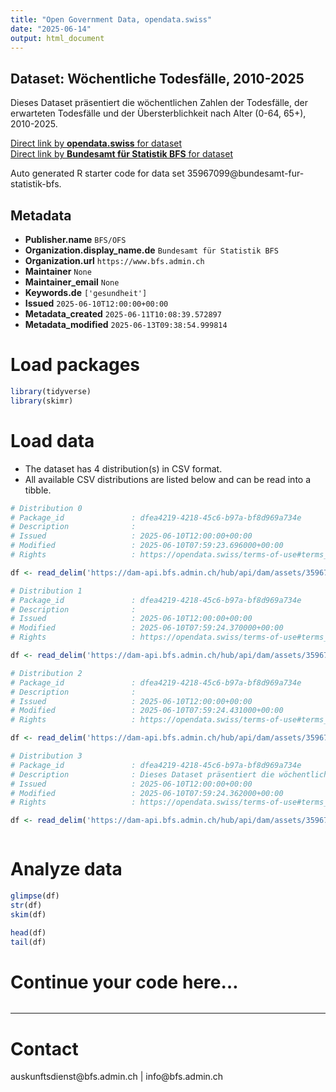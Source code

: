 ```yaml
---
title: "Open Government Data, opendata.swiss"
date: "2025-06-14"
output: html_document
---
```


## Dataset: Wöchentliche Todesfälle, 2010-2025

Dieses Dataset präsentiert die wöchentlichen Zahlen der Todesfälle, der erwarteten Todesfälle und der Übersterblichkeit nach Alter (0-64, 65+), 2010-2025.

[Direct link by **opendata.swiss** for dataset](https://opendata.swiss/de/dataset/wochentliche-todesfalle-2010-20251)<br>
[Direct link by **Bundesamt für Statistik BFS** for dataset](https://www.bfs.admin.ch/asset/de/ts-d-14.03.04.03-wr)

Auto generated R starter code for data set 35967099@bundesamt-fur-statistik-bfs.

## Metadata

- **Publisher.name** `BFS/OFS`
- **Organization.display_name.de** `Bundesamt für Statistik BFS`
- **Organization.url** `https://www.bfs.admin.ch`
- **Maintainer** `None`
- **Maintainer_email** `None`
- **Keywords.de** `['gesundheit']`
- **Issued** `2025-06-10T12:00:00+00:00`
- **Metadata_created** `2025-06-11T10:08:39.572897`
- **Metadata_modified** `2025-06-13T09:38:54.999814`


# Load packages

```r

library(tidyverse)
library(skimr)

```

# Load data

-   The dataset has 4 distribution(s) in CSV format.
-   All available CSV distributions are listed below and can be read into a tibble.

```r

# Distribution 0
# Package_id               : dfea4219-4218-45c6-b97a-bf8d969a734e
# Description              : 
# Issued                   : 2025-06-10T12:00:00+00:00
# Modified                 : 2025-06-10T07:59:23.696000+00:00
# Rights                   : https://opendata.swiss/terms-of-use#terms_by_ask

df <- read_delim('https://dam-api.bfs.admin.ch/hub/api/dam/assets/35967114/master')

# Distribution 1
# Package_id               : dfea4219-4218-45c6-b97a-bf8d969a734e
# Description              : 
# Issued                   : 2025-06-10T12:00:00+00:00
# Modified                 : 2025-06-10T07:59:24.370000+00:00
# Rights                   : https://opendata.swiss/terms-of-use#terms_by_ask

df <- read_delim('https://dam-api.bfs.admin.ch/hub/api/dam/assets/35967108/master')

# Distribution 2
# Package_id               : dfea4219-4218-45c6-b97a-bf8d969a734e
# Description              : 
# Issued                   : 2025-06-10T12:00:00+00:00
# Modified                 : 2025-06-10T07:59:24.431000+00:00
# Rights                   : https://opendata.swiss/terms-of-use#terms_by_ask

df <- read_delim('https://dam-api.bfs.admin.ch/hub/api/dam/assets/35967118/master')

# Distribution 3
# Package_id               : dfea4219-4218-45c6-b97a-bf8d969a734e
# Description              : Dieses Dataset präsentiert die wöchentlichen Zahlen der Todesfälle, der erwarteten Todesfälle und der Übersterblichkeit nach Alter (0-64, 65+), 2010-2025.
# Issued                   : 2025-06-10T12:00:00+00:00
# Modified                 : 2025-06-10T07:59:24.362000+00:00
# Rights                   : https://opendata.swiss/terms-of-use#terms_by_ask

df <- read_delim('https://dam-api.bfs.admin.ch/hub/api/dam/assets/35967121/master')



```

# Analyze data

```r

glimpse(df)
str(df)
skim(df)

head(df)
tail(df)

```

# Continue your code here...

```r

```

------------------------------------------------------------------------

# Contact

auskunftsdienst@bfs.admin.ch | info@bfs.admin.ch
